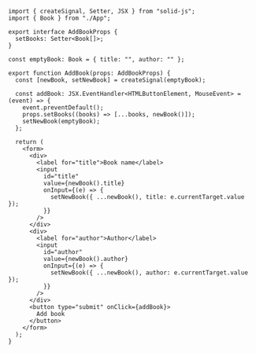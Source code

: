 ```tsx
import { createSignal, Setter, JSX } from "solid-js";
import { Book } from "./App";

export interface AddBookProps {
  setBooks: Setter<Book[]>;
}

const emptyBook: Book = { title: "", author: "" };

export function AddBook(props: AddBookProps) {
  const [newBook, setNewBook] = createSignal(emptyBook);

  const addBook: JSX.EventHandler<HTMLButtonElement, MouseEvent> = (event) => {
    event.preventDefault();
    props.setBooks((books) => [...books, newBook()]);
    setNewBook(emptyBook);
  };

  return (
    <form>
      <div>
        <label for="title">Book name</label>
        <input
          id="title"
          value={newBook().title}
          onInput={(e) => {
            setNewBook({ ...newBook(), title: e.currentTarget.value });
          }}
        />
      </div>
      <div>
        <label for="author">Author</label>
        <input
          id="author"
          value={newBook().author}
          onInput={(e) => {
            setNewBook({ ...newBook(), author: e.currentTarget.value });
          }}
        />
      </div>
      <button type="submit" onClick={addBook}>
        Add book
      </button>
    </form>
  );
}
```
